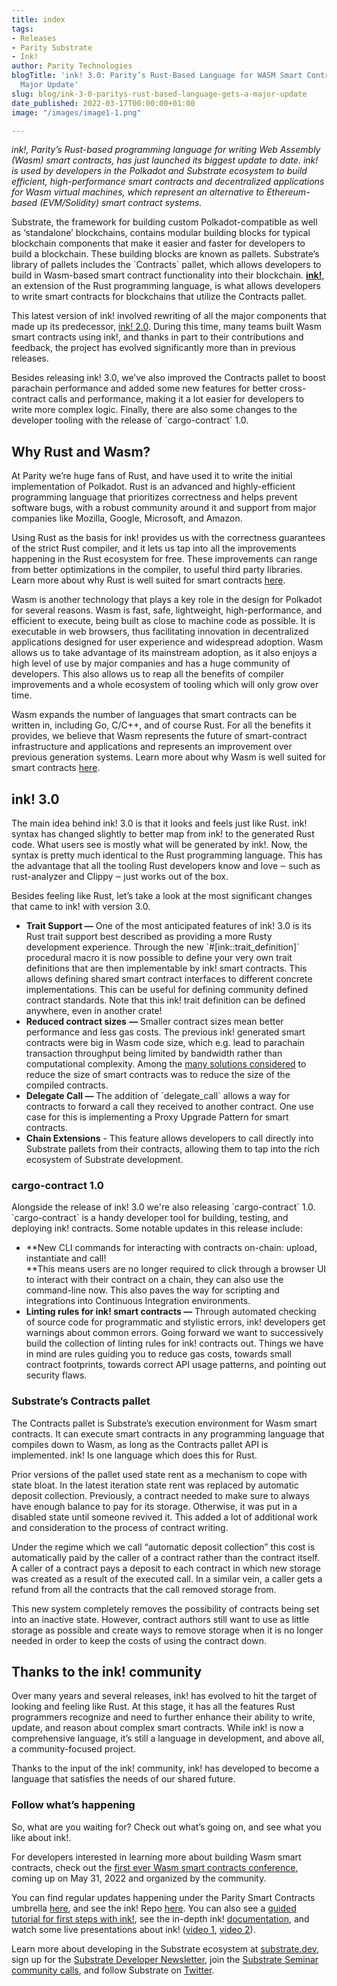 ```yaml
---
title: index
tags:
- Releases
- Parity Substrate
- Ink!
author: Parity Technologies
blogTitle: 'ink! 3.0: Parity’s Rust-Based Language for WASM Smart Contracts Gets a
  Major Update'
slug: blog/ink-3-0-paritys-rust-based-language-gets-a-major-update
date_published: 2022-03-17T00:00:00+01:00
image: "/images/image1-1.png"

---
```

_ink!, Parity’s Rust-based programming language for writing Web Assembly (Wasm) smart contracts, has just launched its biggest update to date. ink! is used by developers in the Polkadot and Substrate ecosystem to build efficient, high-performance smart contracts and decentralized applications for Wasm virtual machines, which represent an alternative to Ethereum-based (EVM/Solidity) smart contract systems._

Substrate, the framework for building custom Polkadot-compatible as well as ‘standalone’ blockchains, contains modular building blocks for typical blockchain components that make it easier and faster for developers to build a blockchain. These building blocks are known as pallets. Substrate’s library of pallets includes the \`Contracts\` pallet, which allows developers to build in Wasm-based smart contract functionality into their blockchain. [**ink!**](https://github.com/paritytech/ink), an extension of the Rust programming language, is what allows developers to write smart contracts for blockchains that utilize the Contracts pallet.

This latest version of ink! involved rewriting of all the major components that made up its predecessor, [ink! 2.0](https://www.parity.io/blog/write-wasm-smart-contracts-with-ink-2-0/). During this time, many teams built Wasm smart contracts using ink!, and thanks in part to their contributions and feedback, the project has evolved significantly more than in previous releases.

Besides releasing ink! 3.0, we’ve also improved the Contracts pallet to boost parachain performance and added some new features for better cross-contract calls and performance, making it a lot easier for developers to write more complex logic. Finally, there are also some changes to the developer tooling with the release of \`cargo-contract\` 1.0.

## Why Rust and Wasm?

At Parity we’re huge fans of Rust, and have used it to write the initial implementation of Polkadot. Rust is an advanced and highly-efficient programming language that prioritizes correctness and helps prevent software bugs, with a robust community around it and support from major companies like Mozilla, Google, Microsoft, and Amazon.   
  
Using Rust as the basis for ink! provides us with the correctness guarantees of the strict Rust compiler, and it lets us tap into all the improvements happening in the Rust ecosystem for free. These improvements can range from better optimizations in the compiler, to useful third party libraries. Learn more about why Rust is well suited for smart contracts [here](https://paritytech.github.io/ink-docs/why-rust-for-smart-contracts).

Wasm is another technology that plays a key role in the design for Polkadot for several reasons. Wasm is fast, safe, lightweight, high-performance, and efficient to execute, being built as close to machine code as possible. It is executable in web browsers, thus facilitating innovation in decentralized applications designed for user experience and widespread adoption. Wasm allows us to take advantage of its mainstream adoption, as it also enjoys a high level of use by major companies and has a huge community of developers. This also allows us to reap all the benefits of compiler improvements and a whole ecosystem of tooling which will only grow over time.   
  
Wasm expands the number of languages that smart contracts can be written in, including Go, C/C++, and of course Rust. For all the benefits it provides, we believe that Wasm represents the future of smart-contract infrastructure and applications and represents an improvement over previous generation systems. Learn more about why Wasm is well suited for smart contracts [here](https://paritytech.github.io/ink-docs/why-webassembly-for-smart-contracts). 

## ink! 3.0

The main idea behind ink! 3.0 is that it looks and feels just like Rust. ink! syntax has changed slightly to better map from ink! to the generated Rust code. What users see is mostly what will be generated by ink!. Now, the syntax is pretty much identical to the Rust programming language. This has the advantage that all the tooling Rust developers know and love ‒ such as rust-analyzer and Clippy ‒ just works out of the box.

Besides feeling like Rust, let’s take a look at the most significant changes that came to ink! with version 3.0.

* **Trait Support —** One of the most anticipated features of ink! 3.0 is its Rust trait support best described as providing a more Rusty development experience. Through the new \`#\[ink::trait_definition\]\` procedural macro it is now possible to define your very own trait definitions that are then implementable by ink! smart contracts. This allows defining shared smart contract interfaces to different concrete implementations. This can be useful for defining community defined contract standards. Note that this ink! trait definition can be defined anywhere, even in another crate!
* **Reduced contract sizes** **—** Smaller contract sizes mean better performance and less gas costs. The previous ink! generated smart contracts were big in Wasm code size, which e.g. lead to parachain transaction throughput being limited by bandwidth rather than computational complexity. Among the [many solutions considered](https://github.com/paritytech/substrate/issues/9354) to reduce the size of smart contracts was to reduce the size of the compiled contracts.
* **Delegate Call —** The addition of \`delegate_call\` allows a way for contracts to forward a call they received to another contract. One use case for this is implementing a Proxy Upgrade Pattern for smart contracts.
* **Chain Extensions** - This feature allows developers to call directly into Substrate pallets from their contracts, allowing them to tap into the rich ecosystem of Substrate development.

### cargo-contract 1.0

Alongside the release of ink! 3.0 we're also releasing \`cargo-contract\` 1.0. \`cargo-contract\` is a handy developer tool for building, testing, and deploying ink! contracts. Some notable updates in this release include:

* **New CLI commands for interacting with contracts on-chain: upload, instantiate and call!  
  **This means users are no longer required to click through a browser UI to interact with their contract on a chain, they can also use the command-line now. This also paves the way for scripting and integrations into Continuous Integration environments.
* **Linting rules for ink! smart contracts —** Through automated checking of source code for programmatic and stylistic errors, ink! developers get warnings about common errors. Going forward we want to successively build the collection of linting rules for ink! contracts out. Things we have in mind are rules guiding you to reduce gas costs, towards small contract footprints, towards correct API usage patterns, and pointing out security flaws.

### Substrate’s Contracts pallet

The Contracts pallet is Substrate’s execution environment for Wasm smart contracts. It can execute smart contracts in any programming language that compiles down to Wasm, as long as the Contracts pallet API is implemented. ink! Is one language which does this for Rust.

Prior versions of the pallet used state rent as a mechanism to cope with state bloat. In the latest iteration state rent was replaced by automatic deposit collection. Previously, a contract needed to make sure to always have enough balance to pay for its storage. Otherwise, it was put in a disabled state until someone revived it. This added a lot of additional work and consideration to the process of contract writing.

Under the regime which we call “automatic deposit collection” this cost is automatically paid by the caller of a contract rather than the contract itself. A caller of a contract pays a deposit to each contract in which new storage was created as a result of the executed call. In a similar vein, a caller gets a refund from all the contracts that the call removed storage from.

This new system completely removes the possibility of contracts being set into an inactive state. However, contract authors still want to use as little storage as possible and create ways to remove storage when it is no longer needed in order to keep the costs of using the contract down.

## Thanks to the ink! community

Over many years and several releases, ink! has evolved to hit the target of looking and feeling like Rust. At this stage, it has all the features Rust programmers recognize and need to further enhance their ability to write, update, and reason about complex smart contracts. While ink! is now a comprehensive language, it’s still a language in development, and above all, a community-focused project.

Thanks to the input of the ink! community, ink! has developed to become a language that satisfies the needs of our shared future.

### Follow what’s happening

So, what are you waiting for? Check out what’s going on, and see what you like about ink!.

For developers interested in learning more about building Wasm smart contracts, check out the [first ever Wasm smart contracts conference](https://wasm-conference.com/), coming up on May 31, 2022 and organized by the community.

You can find regular updates happening under the Parity Smart Contracts umbrella [here](https://github.com/paritytech/ink/blob/master/MONTHLY_UPDATE.md), and see the ink! Repo [here](https://github.com/paritytech/ink). You can also see a [guided tutorial for first steps with ink!](https://docs.substrate.io/tutorials/v3/ink-workshop/pt1), see the in-depth ink! [documentation](https://paritytech.github.io/ink-docs), and watch some live presentations about ink! ([video 1](https://youtu.be/wbai4Do_TVY), [video 2](https://youtu.be/NrG3co6UWEg?t=7102)).

Learn more about developing in the Substrate ecosystem at [substrate.dev](https://substrate.dev/), sign up for the [Substrate Developer Newsletter](https://substrate.io/ecosystem/connect/newsletter/), join the [Substrate Seminar community calls](https://substrate.io/ecosystem/resources/seminar/), and follow Substrate on [Twitter](https://twitter.com/substrate_io).